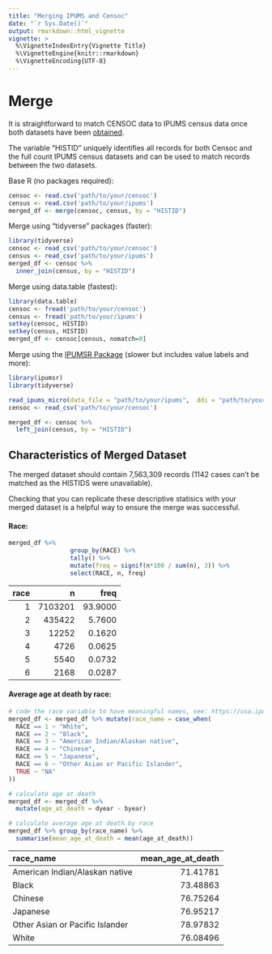 ```yaml
---
title: "Merging IPUMS and Censoc"
date: "`r Sys.Date()`"
output: rmarkdown::html_vignette
vignette: >
  %\VignetteIndexEntry{Vignette Title}
  %\VignetteEngine{knitr::rmarkdown}
  %\VignetteEncoding{UTF-8}
---
```


# Merge

It is straightforward to match CENSOC data to IPUMS census data once both datasets have been [obtained](https://censoc.demog.berkeley.edu/articles/ipums_document.html).  

The variable "HISTID" uniquely identifies all records for both Censoc and the full count IPUMS census datasets and can be used to match records between the two datasets. 

Base R (no packages required):

```r
censoc <- read.csv('path/to/your/censoc')
census <- read.csv('path/to/your/ipums')
merged_df <- merge(censoc, census, by = "HISTID")
```


Merge using "tidyverse" packages (faster): 

```r
library(tidyverse)
censoc <- read_csv('path/to/your/censoc')
census <- read_csv('path/to/your/ipums')
merged_df <- censoc %>%
  inner_join(census, by = "HISTID")
```

Merge using data.table (fastest): 

```r
library(data.table)
censoc <- fread('path/to/your/censoc')
census <- fread('path/to/your/ipums')
setkey(censoc, HISTID)
setkey(census, HISTID)
merged_df <- censoc[census, nomatch=0]
```

Merge using the [IPUMSR Package](https://cran.r-project.org/web/packages/ipumsr/vignettes/ipums.html) (slower but includes value labels and more): 

```r
library(ipumsr)
library(tidyverse)

read_ipums_micro(data_file = "path/to/your/ipums",  ddi = "path/to/your/ipums/ddi")
censoc <- read_csv('path/to/your/censoc')

merged_df <- censoc %>%
  left_join(census, by = "HISTID")
```


## Characteristics of Merged Dataset

The merged dataset should contain 7,563,309 records (1142 cases can't be matched as the HISTIDS were unavailable).

Checking that you can replicate these descriptive statisics with your merged dataset is a helpful way to ensure the merge was successful.

#### Race: 

```r
merged_df %>%
                 group_by(RACE) %>%
                 tally() %>%
                 mutate(freq = signif(n*100 / sum(n), 3)) %>%
                 select(RACE, n, freq)
```


| race|       n|    freq
|----:|-------:|-------:|
|    1| 7103201| 93.9000|
|    2|  435422|  5.7600|
|    3|   12252|  0.1620|
|    4|    4726|  0.0625|
|    5|    5540|  0.0732|
|    6|    2168|  0.0287|

#### Average age at death by race: 

```r
# code the race variable to have meaningful names, see: https://usa.ipums.org/usa-action/variables/RACE#codes_section
merged_df <- merged_df %>% mutate(race_name = case_when(
  RACE == 1 ~ "White",
  RACE == 2 ~ "Black",
  RACE == 3 ~ "American Indian/Alaskan native",
  RACE == 4 ~ "Chinese",
  RACE == 5 ~ "Japanese",
  RACE == 6 ~ "Other Asian or Pacific Islander",
  TRUE ~ "NA"
))

# calculate age at death
merged_df <- merged_df %>%
  mutate(age_at_death = dyear - byear)

# calculate average age at death by race
merged_df %>% group_by(race_name) %>% 
  summarise(mean_age_at_death = mean(age_at_death))
```

|race_name                       | mean_age_at_death|
|:-------------------------------|-----------------:|
|American Indian/Alaskan native  |          71.41781|
|Black                           |          73.48863|
|Chinese                         |          76.75264|
|Japanese                        |          76.95217|
|Other Asian or Pacific Islander |          78.97832|
|White                           |          76.08496|

